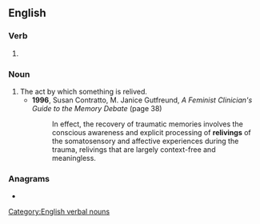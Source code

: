==English==

===Verb===
{{head|en|verb form}}

# {{present participle of|en|relive|nocat=1}}

===Noun===
{{en-noun}}

# The act by which something is relived.
#* '''1996''', Susan Contratto, M. Janice Gutfreund, ''A Feminist Clinician's Guide to the Memory Debate'' (page 38)
#*: In effect, the recovery of traumatic memories involves the conscious awareness and explicit processing of '''relivings''' of the somatosensory and affective experiences during the trauma, relivings that are largely context-free and meaningless.

===Anagrams===
* {{anagrams|en|a=egiilnrv|Vierling|livering|reviling|riveling|vierling}}

[[Category:English verbal nouns]]